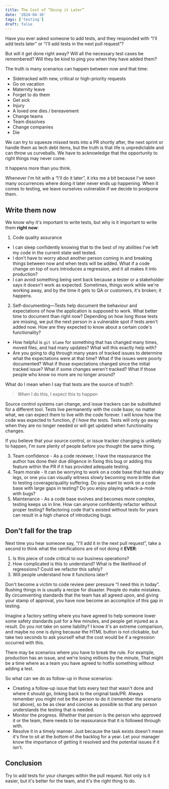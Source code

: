 ```yaml
---
title: The Cost of “Doing it Later”
date: '2024-04-16'
tags: ['testing']
draft: false
---
```


Have you ever asked someone to add tests, and they responded with “I'll add tests later” or “I'll add tests in the next pull request”?

But will it get done right away? Will all the necessary test cases be remembered? Will they be kind to ping you when they have added them?

The truth is many scenarios can happen between now and that time:

- Sidetracked with new, critical or high-priority requests
- Go on vacation
- Maternity leave
- Forget to do them
- Get sick
- Injury
- A loved one dies / bereavement
- Change teams
- Team dissolves
- Change companies
- Die

We can try to squeeze missed tests into a PR shortly after, the next sprint or handle them as tech debt items, but the truth is that life is unpredictable and can throw us curveballs.
We have to acknowledge that the opportunity to right things may never come.

It happens more than you think.

Whenever I'm hit with a “I'll do it later”, it irks me a bit because I've seen many occurrences where doing it later never ends up happening.
When it comes to testing, we leave ourselves vulnerable if we decide to postpone them.

## Write them now

We know why it's important to write tests, but why is it important to write them **right now**:

1. Code quality assurance
 - I can sleep confidently knowing that to the best of my abilities I've left my code in the current state well tested.
 - I don't have to worry about another person coming in and breaking things between now and when tests will be added. What if a code change on top of ours introduces a regression, and it all makes it into production?
 - I can avoid something being sent back because a tester or a stakeholder says it doesn't work as expected. Sometimes, things work while we're working away, and by the time it gets to QA or customers, it's broken; it happens.

2. Self-documenting—Tests help document the behaviour and expectations of how the application is supposed to work. What better time to document than right now?
Depending on how long those tests are missing, we put the next person in a vulnerable spot if tests aren't added now. How are they expected to know about a certain code's functionality?
 - How helpful is `git blame` for something that has changed many times, moved files, and had many updates? What will this exactly help with?
 - Are you going to dig through many years of tracked issues to determine what the expectations were at that time? What if the issues were poorly documented? What if those expectations changed since the initial tracked issue? What if some changes weren't tracked? What if those people who know no more are no longer around?

What do I mean when I say that tests are the source of truth?:

> When I do this, I expect this to happen

Source control systems can change, and issue trackers can be substituted for a different tool.
Tests live permanently with the code base; no matter what, we can expect them to live with the code forever.
I will know how the code was expected to function, _if I have the tests_. Tests
will only go away when they are no longer needed or will get updated when functionality changes.

If you believe that your source control, or issue tracker changing is unlikely to happen, I'm sure plenty of people before you thought the same thing.

3. Team confidence - As a code reviewer, I have the reassurance the author has done their due diligence in fixing this bug or adding this feature within the PR if it has provided adequate testing.
4. Team morale - It can be worrying to work on a code base that has shaky legs, or one you can visually witness slowly becoming more brittle due to testing coverage/quality suffering. Do you want to work on a code base with large gaps in testing? Do you enjoy playing whack-a-mole with bugs?
5. Maintenance - As a code base evolves and becomes more complex, testing keeps us in line. How can anyone confidently refactor without proper testing? Refactoring code that's existed without tests for years can result in a high chance of introducing bugs.

## Don't fall for the trap

Next time you hear someone say, “I'll add it in the next pull request”, take a second to think what the ramifications are of not doing it **EVER**:
1. Is this piece of code critical to our business operations?
2. How complicated is this to understand? What is the likelihood of regressions? Could we refactor this safely?
3. Will people understand how it functions later?

Don't become a victim to code review peer pressure “I need this in today”. Rushing things in is usually a recipe for disaster.
People do make mistakes. By circumventing standards that the team has all agreed upon,
and giving your stamp of approval, you have now become an accomplice of this gap in testing.

Imagine a factory setting where you have agreed to help someone lower some safety standards just for a few minutes, and people get injured as a result.
Do you not take on some liability? I know it's an extreme comparison, and maybe no one is dying because the HTML button is not clickable, but take two seconds to ask yourself what the cost would be if a regression occurred with this.

There may be scenarios where you have to break the rule. For example, production has an issue, and we're losing millions by the minute,
That might be a time where as a team you have agreed to hotfix something without adding a test.

So what can we do as follow-up in those scenarios:

- Creating a follow-up issue that lists every test that wasn't done and where it should go, linking back to the original task/PR. Always remember you might not be the person to do it (remember the scenario list above), so be as clear and concise as possible so that any person understands the testing that is needed.
- Monitor the progress. Whether that person is the person who approved it or the team, there needs to be reassurance that it is followed through with.
- Resolve it in a timely manner. Just because the task exists doesn't mean it's fine to sit at the bottom of the backlog for a year. Let your manager know
the importance of getting it resolved and the potential issues if it isn't.

## Conclusion

Try to add tests for your changes within the pull request. Not only is it easier, but it's better for the team, and it's the right thing to do.
